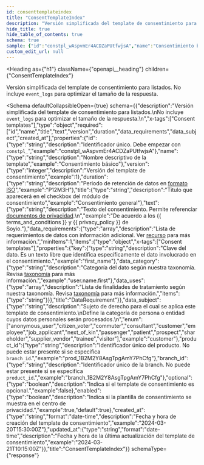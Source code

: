 ```yaml
---
id: consenttemplateindex
title: "ConsentTemplateIndex"
description: "Versión simplificada del template de consentimiento para listados."
hide_title: true
hide_table_of_contents: true
schema: true
sample: {"id":"constpl_wAspvmEr4ACDZaPUtfwjsA","name":"Consentimiento básico","version":1,"duration":"P12M3H","title":"Consentimiento general","text":"De acuerdo a los {{ terms_and_conditions }} y {{ privacy_policy }} de Soyio.","data_requirements":[{"key":"first_name","data_category":"user.name.first","data_uses":["string"]}],"data_subject":"customer","product_id":"prod_1B2M2Y8AsgTpgAmY7PhCfg","branch_id":"branch_1B2M2Y8AsgTpgAmY7PhCfg","optional":false,"enabled":true,"created_at":"2024-03-20T15:30:00Z","updated_at":"2024-03-21T10:15:00Z"}
custom_edit_url: null
---
```



<Heading
  as={"h1"}
  className={"openapi__heading"}
  children={"ConsentTemplateIndex"}
>
</Heading>



Versión simplificada del template de consentimiento para listados.
No incluye `event_logs` para optimizar el tamaño de la respuesta.


<Schema
	defaultCollapsibleOpen={true}
  schema={{"description":"Versión simplificada del template de consentimiento para listados.\nNo incluye `event_logs` para optimizar el tamaño de la respuesta.\n","x-tags":["Consent templates"],"type":"object","required":["id","name","title","text","version","duration","data_requirements","data_subject","created_at"],"properties":{"id":{"type":"string","description":"Identificador único. Debe empezar con `constpl_`","example":"constpl_wAspvmEr4ACDZaPUtfwjsA"},"name":{"type":"string","description":"Nombre descriptivo de la template","example":"Consentimiento básico"},"version":{"type":"integer","description":"Versión del template de consentimiento","example":1},"duration":{"type":"string","description":"Periodo de retención de datos en [formato ISO](https://docs.digi.com/resources/documentation/digidocs/90001488-13/reference/r_iso_8601_duration_format.htm)","example":"P12M3H"},"title":{"type":"string","description":"Titulo que aparecerá en el checkbox del módulo de consentimiento","example":"Consentimiento general"},"text":{"type":"string","description":"Texto del consentimiento. Permite referenciar [documentos de privacidad](/docs/api/resources/schemas/privacydocument).\n","example":"De acuerdo a los {{ terms_and_conditions }} y {{ privacy_policy }} de Soyio."},"data_requirements":{"type":"array","description":"Lista de requerimientos de datos con información adicional. Ver [recurso](/docs/api/resources/schemas/datarequirement) para más información.","minItems":1,"items":{"type":"object","x-tags":["Consent templates"],"properties":{"key":{"type":"string","description":"Clave del dato. Es un texto libre que identifica específicamente el dato involucrado en el consentimiento.","example":"first_name"},"data_category":{"type":"string","description":"Categoría del dato según nuestra taxonomía. Revisa [taxonomía](/docs/integration-guide/taxonomy) para más información.","example":"user.name.first"},"data_uses":{"type":"array","description":"Lista de finalidades de tratamiento según nuestra taxonomía. Revisa [taxonomía](/docs/integration-guide/taxonomy) para más información.","items":{"type":"string"}}},"title":"DataRequirement"}},"data_subject":{"type":"string","description":"Sujeto de derecho para el cual se aplica este template de consentimiento.\nDefine la categoría de persona o entidad cuyos datos personales serán procesados.\n","enum":["anonymous_user","citizen_voter","commuter","consultant","customer","employee","job_applicant","next_of_kin","passenger","patient","prospect","shareholder","supplier_vendor","trainee","visitor"],"example":"customer"},"product_id":{"type":"string","description":"Identificador único del producto. No puede estar presente si se especifica `branch_id`.","example":"prod_1B2M2Y8AsgTpgAmY7PhCfg"},"branch_id":{"type":"string","description":"Identificador único de la branch. No puede estar presente si se especifica `product_id`.","example":"branch_1B2M2Y8AsgTpgAmY7PhCfg"},"optional":{"type":"boolean","description":"Indica si el template de consentimiento es opcional.","example":false},"enabled":{"type":"boolean","description":"Indica si la plantilla de consentimiento se muestra en el centro de privacidad.","example":true,"default":true},"created_at":{"type":"string","format":"date-time","description":"Fecha y hora de creación del template de consentimiento","example":"2024-03-20T15:30:00Z"},"updated_at":{"type":"string","format":"date-time","description":"Fecha y hora de la última actualización del template de consentimiento","example":"2024-03-21T10:15:00Z"}},"title":"ConsentTemplateIndex"}}
  schemaType={"response"}
>
  
</Schema>
            